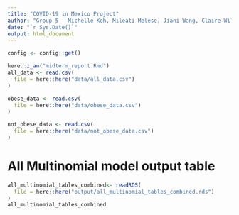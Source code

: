 ```yaml
---
title: "COVID-19 in Mexico Project"
author: "Group 5 - Michelle Koh, Mileati Melese, Jiani Wang, Claire Williams, and Linlin Wu"
date: "`r Sys.Date()`"
output: html_document
---
```



```r
config <- config::get()
```



```r
here::i_am("midterm_report.Rmd")
all_data <- read.csv(
  file = here::here("data/all_data.csv")
)

obese_data <- read.csv(
  file = here::here("data/obese_data.csv")
)

not_obese_data <- read.csv(
  file = here::here("data/not_obese_data.csv")
)
```















# All Multinomial model output table
```r
all_multinomial_tables_combined<- readRDS(
  file = here::here("output/all_multinomial_tables_combined.rds")
)
all_multinomial_tables_combined
```

